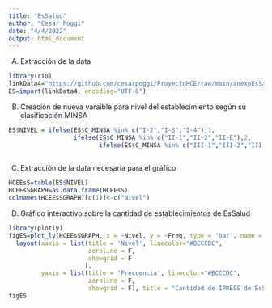 ```yaml
---
title: "EsSalud"
author: "Cesar Poggi"
date: "4/4/2022"
output: html_document
---
```


A) Extracción de la data
```r
library(rio)
linkData4="https://github.com/cesarpoggi/ProyectoHCE/raw/main/anexoEsSalud.csv"
ES=import(linkData4, encoding="UTF-8")
```

B) Creación de nueva varaible para nivel del establecimiento según su clasificación MINSA
```r
ES$NIVEL = ifelse(ES$C_MINSA %in% c("I-2","I-3","I-4"),1,
                  ifelse(ES$C_MINSA %in% c("II-1","II-2","II-E"),2,
                         ifelse(ES$C_MINSA %in% c("III-1","III-2","III-E"),3,"Otro")))
                             
```

C) Extracción de la data necesaria para el gráfico
```r
HCEEsS=table(ES$NIVEL)
HCEEsSGRAPH=as.data.frame(HCEEsS)
colnames(HCEEsSGRAPH)[c(1)]<-c("Nivel")
```

D) Gráfico interactivo sobre la cantidad de establecimientos de EsSalud
```r
library(plotly)
figES=plot_ly(HCEEsSGRAPH, x = ~Nivel, y = ~Freq, type = 'bar', name = 'Frecuencia')%>%
  layout(xaxis = list(title = 'Nivel', linecolor="#BCCCDC",
                      zeroline = F,
                      showgrid = F
                     ),
         yaxis = list(title = 'Frecuencia', linecolor="#BCCCDC",
                      zeroline = F,
                      showgrid = F), title = "Cantidad de IPRESS de EsSalud")
figES
```

